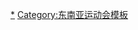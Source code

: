 {{Navbox
| name       = 2013年东南亚运动会国家代表团
| title      = [[2013年东南亚运动会]]代表团
| state      = {{{state|autocollapse}}}
| listclass  = hlist
| group1     = 
| list1      = 
* [[2013年东南亚运动会汶莱代表团|汶莱]]
* [[2013年东南亚运动会柬埔寨代表团|柬埔寨]]
* [[2013年东南亚运动会印尼代表团|印尼]]
* [[2013年东南亚运动会老挝代表团|老挝]]
* [[2013年东南亚运动会马来西亚代表团|马来西亚]]
* [[2013年东南亚运动会缅甸代表团|缅甸]]
* [[2013年东南亚运动会菲律宾代表团|菲律宾]]
* [[2013年东南亚运动会新加坡代表团|新加坡]]
* [[2013年东南亚运动会泰国代表团|泰国]]
* [[2013年东南亚运动会东帝汶代表团|东帝汶]]
* [[2013年东南亚运动会越南代表团|越南]]
}}<noinclude>
{{collapsible option}}
[[Category:2013年东南亚运动会|*]]
[[Category:东南亚运动会模板]]

</noinclude>